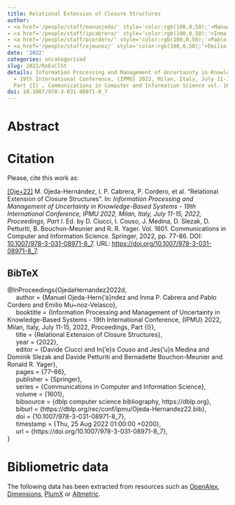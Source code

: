 ```yaml
---
title: Relational Extension of Closure Structures
author:
- <a href='/people/staff/manuojeda/' style='color:rgb(100,0,50);'>Manuel Ojeda Hernández</a>
- <a href='/people/staff/ipcabrera/' style='color:rgb(100,0,50);'>Inma P. Cabrera</a>
- <a href='/people/staff/pcordero/' style='color:rgb(100,0,50);'>Pablo Cordero</a>
- <a href='/people/staff/ejmunoz/' style='color:rgb(100,0,50);'>Emilio Muñoz Velasco</a>
date: '2022'
categories: uncategorised
slug: 2022/ReExClSt
details: Information Processing and Management of Uncertainty in Knowledge-Based Systems
  - 19th International Conference, {IPMU} 2022, Milan, Italy, July 11-15, 2022, Proceedings,
  Part {I} , Communications in Computer and Information Science vol. 1601, pages 77--86.
doi: 10.1007/978-3-031-08971-8_7
---
```




# Abstract










# Citation
Please, cite this work as:


<a name=bib-OjedaHernandez2022d></a>[[Oje+22]](#cite-OjedaHernandez2022d) M. Ojeda-Hernández, I. P. Cabrera, P. Cordero, et al. “Relational Extension of Closure Structures”. In: _Information Processing and Management of Uncertainty in Knowledge-Based Systems - 19th International Conference, IPMU 2022, Milan, Italy, July 11-15, 2022, Proceedings, Part I_. Ed. by D. Ciucci, I. Couso, J. Medina, D. Slezak, D. Petturiti, B. Bouchon-Meunier and R. R. Yager. Vol. 1601. Communications in Computer and Information Science. Springer, 2022, pp. 77-86. DOI: [10.1007/978-3-031-08971-8\_7](https://doi.org/10.1007%2F978-3-031-08971-8%5C_7). URL: [https://doi.org/10.1007/978-3-031-08971-8\_7](https://doi.org/10.1007/978-3-031-08971-8\_7).

::: {.callout-note appearance="minimal" collapse=true}

## BibTeX

@InProceedings{OjedaHernandez2022d,<br>&nbsp;&nbsp;&nbsp;&nbsp;  author = {Manuel Ojeda-Hern{\a'a}ndez and Inma P. Cabrera and Pablo Cordero and Emilio Mu~noz-Velasco},<br>&nbsp;&nbsp;&nbsp;&nbsp;  booktitle = {Information Processing and Management of Uncertainty in Knowledge-Based Systems - 19th International Conference, {IPMU} 2022, Milan, Italy, July 11-15, 2022, Proceedings, Part {I}},<br>&nbsp;&nbsp;&nbsp;&nbsp;  title = {Relational Extension of Closure Structures},<br>&nbsp;&nbsp;&nbsp;&nbsp;  year = {2022},<br>&nbsp;&nbsp;&nbsp;&nbsp;  editor = {Davide Ciucci and In{\a'e}s Couso and Jes{\a'u}s Medina and Dominik Slezak and Davide Petturiti and Bernadette Bouchon-Meunier and Ronald R. Yager},<br>&nbsp;&nbsp;&nbsp;&nbsp;  pages = {77--86},<br>&nbsp;&nbsp;&nbsp;&nbsp;  publisher = {Springer},<br>&nbsp;&nbsp;&nbsp;&nbsp;  series = {Communications in Computer and Information Science},<br>&nbsp;&nbsp;&nbsp;&nbsp;  volume = {1601},<br>&nbsp;&nbsp;&nbsp;&nbsp;  bibsource = {dblp computer science bibliography, https://dblp.org},<br>&nbsp;&nbsp;&nbsp;&nbsp;  biburl = {https://dblp.org/rec/conf/ipmu/Ojeda-Hernandez22.bib},<br>&nbsp;&nbsp;&nbsp;&nbsp;  doi = {10.1007/978-3-031-08971-8\_7},<br>&nbsp;&nbsp;&nbsp;&nbsp;  timestamp = {Thu, 25 Aug 2022 01:00:00 +0200},<br>&nbsp;&nbsp;&nbsp;&nbsp;  url = {https://doi.org/10.1007/978-3-031-08971-8\_7},<br>}

:::



# Bibliometric data


The following data has been extracted from resources such as [OpenAlex](https://openalex.org/), [Dimensions](https://app.dimensions.ai/), [PlumX](https://www.elsevier.com/insights/metrics/plumx) or [Altmetric](https://www.altmetric.com/).

<div style="display: flex; justify-content: center; align-items: center; height: 100%;">
<span class="__dimensions_badge_embed__" data-doi="10.1007/978-3-031-08971-8_7" data-legend="always"></span></div><script async src="https://badge.dimensions.ai/badge.js" charset="utf-8"></script>

<div style="display: flex; justify-content: center; align-items: center; height: 100%;">
<a href="https://plu.mx/plum/a/?doi=10.1007/978-3-031-08971-8_7" class="plumx-details" data-site="plum" data-hide-when-empty="true">Relational Extension of Closure Structures</a></div>

<div style="display: flex; justify-content: center; align-items: center; height: 100%;">
<script type="text/javascript" src="https://d1bxh8uas1mnw7.cloudfront.net/assets/embed.js"></script><div data-badge-type="medium-donut" class="altmetric-embed" data-badge-details="right" data-doi="10.1007/978-3-031-08971-8_7"></div></div>


## Cites

The following graph plots the number of cites received by this work from its publication, on a yearly basis.

```r
#| echo: false
#| results: asis
#| warning: false
#| message: false
source(here::here('scripts', 'manage_publications.R'))
df <- readRDS('citation_history.rds')
plot_citation_history(df)
```





